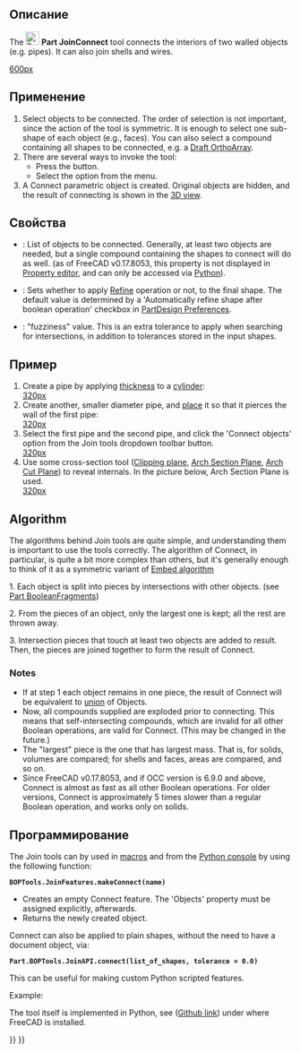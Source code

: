 <languages/>

<div class="mw-translate-fuzzy">
{{Docnav/ru
|[[Part_CompJoinFeatures/ru|Соединить тонкостенные объекты]]
|[[Part_JoinEmbed/ru|Встроить]]
|[[Part_Workbench/ru|Верстак Part]]
|IconL=Part_JoinConnect.svg
|IconR=Part_JoinEmbed.svg
|IconC=Workbench_Part.svg
}}
</div>

{{GuiCommand/ru
|Name=Part_JoinConnect
|Name/ru=Part JoinConnect
|MenuLocation=Деталь → Join → Connect objects
|Workbenches=[[Part_Workbench/ru|Part]]
|SeeAlso=[[Part_JoinConnect/ru|Connect]], [[Part_JoinEmbed/ru|Embed]], [[Part_JoinCutout/ru|Cutout]], [[Part Boolean/ru|Part Boolean]], [[Part Thickness/ru|Part Thickness]]
}}

<span id="Description"></span>
==Описание== 

The [[Image:Part_JoinConnect.svg|24px]] '''Part JoinConnect''' tool connects the interiors of two walled objects (e.g. pipes). It can also join shells and wires.

[[image:JoinFeatures_Connect.png|600px]]

<span id="Usage"></span>
==Применение== 

# Select objects to be connected. The order of selection is not important, since the action of the tool is symmetric. It is enough to select one sub-shape of each object (e.g., faces). You can also select a compound containing all shapes to be connected, e.g. a [[Draft_OrthoArray|Draft OrthoArray]].
# There are several ways to invoke the tool:
#* Press the {{Button|[[Image:Part_JoinConnect.svg|16px]] [[Part_JoinConnect|Connect objects]]}} button.
#* Select the {{MenuCommand|Part → Join → [[Image:Part_JoinConnect.svg|16px]] Connect objects}} option from the menu.
# A Connect parametric object is created. Original objects are hidden, and the result of connecting is shown in the [[3D_view|3D view]].

<span id="Properties"></span>
==Свойства== 

{{TitleProperty|Connect}}

* {{PropertyData|Objects}}: List of objects to be connected. Generally, at least two objects are needed, but a single compound containing the shapes to connect will do as well. (as of FreeCAD v0.17.8053, this property is not displayed in [[Property_editor|Property editor]], and can only be accessed via [[#Scripting|Python]]).
* {{PropertyData|Refine}}: Sets whether to apply [[Part RefineShape|Refine]] operation or not, to the final shape. The default value is determined by a 'Automatically refine shape after boolean operation' checkbox in [[PartDesign_Preferences|PartDesign Preferences]].
* {{PropertyData|Tolerance}}: "fuzziness" value. This is an extra tolerance to apply when searching for intersections, in addition to tolerances stored in the input shapes.

<span id="Example"></span>
==Пример== 

# Create a pipe by applying [[Part_Thickness|thickness]] to a [[Part_Cylinder|cylinder]]: <br />[[image:JoinFeatures_Example_step1.png|320px]]
# Create another, smaller diameter pipe, and [[Placement|place]] it so that it pierces the wall of the first pipe: <br />[[image:JoinFeatures_Example_step2.png|320px]]
# Select the first pipe and the second pipe, and click the 'Connect objects' option from the Join tools dropdown toolbar button. <br />[[image:JoinFeatures_Example_step3_Connect.png|320px]]
# Use some cross-section tool ([[Std_ToggleClipPlane|Clipping plane]], [[Arch_SectionPlane|Arch Section Plane]], [[Arch_CutPlane|Arch Cut Plane]]) to reveal internals. In the picture below, Arch Section Plane is used.<br />[[image:JoinFeatures_Example_step4_Connect.png|320px]]

==Algorithm==

The algorithms behind Join tools are quite simple, and understanding them is important to use the tools correctly. The algorithm of Connect, in particular, is quite a bit more complex than others, but it's generally enough to think of it as a symmetric variant of [[Part_JoinEmbed#Algorithm|Embed algorithm]]

1. Each object is split into pieces by intersections with other objects. (see [[Part_BooleanFragments|Part BooleanFragments]]) 

2. From the pieces of an object, only the largest one is kept; all the rest are thrown away.

3. Intersection pieces that touch at least two objects are added to result. Then, the pieces are joined together to form the result of Connect.

===Notes=== 

* If at step 1 each object remains in one piece, the result of Connect will be equivalent to [[Part_Fuse|union]] of Objects.
* Now, all compounds supplied are exploded prior to connecting. This means that self-intersecting compounds, which are invalid for all other Boolean operations, are valid for Connect. (This may be changed in the future.)
* The "largest" piece is the one that has largest mass. That is, for solids, volumes are compared; for shells and faces, areas are compared, and so on.
* Since FreeCAD v0.17.8053, and if OCC version is 6.9.0 and above, Connect is almost as fast as all other Boolean operations. For older versions, Connect is approximately 5 times slower than a regular Boolean operation, and works only on solids.

<span id="Scripting"></span>
==Программирование==

The Join tools can by used in [[Macros|macros]] and from the [[Python_console|Python console]] by using the following function:

 '''BOPTools.JoinFeatures.makeConnect(name)'''

* Creates an empty Connect feature. The 'Objects' property must be assigned explicitly, afterwards.
* Returns the newly created object.

Connect can also be applied to plain shapes, without the need to have a document object, via:

 '''Part.BOPTools.JoinAPI.connect(list_of_shapes, tolerance = 0.0)'''

This can be useful for making custom Python scripted features.

Example:

{{code|code=
import Part
j = Part.BOPTools.JoinFeatures.makeConnect(name= 'Connect')
j.Objects = FreeCADGui.Selection.getSelection()
}}

The tool itself is implemented in Python, see {{FileName|/Mod/Part/BOPTools/JoinFeatures.py}} ([https://github.com/FreeCAD/FreeCAD/blob/master/src/Mod/Part/BOPTools/JoinFeatures.py Github link]) under where FreeCAD is installed.


<div class="mw-translate-fuzzy">
{{Docnav/ru
|[[Part_CompJoinFeatures/ru|Соединить тонкостенные объекты]]
|[[Part_JoinEmbed/ru|Встроить]]
|[[Part_Workbench/ru|Верстак Part]]
|IconL=Part_JoinConnect.svg
|IconR=Part_JoinEmbed.svg
|IconC=Workbench_Part.svg
}}
</div>

{{Part_Tools_navi{{#translation:}}}}
{{Userdocnavi{{#translation:}}}}
